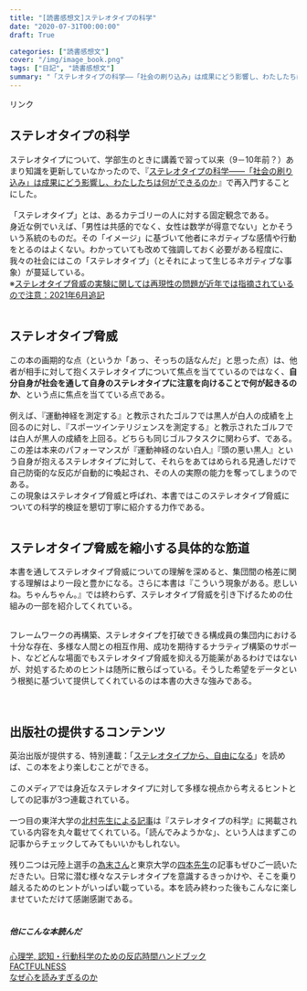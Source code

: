 ```yaml
---
title: "[読書感想文]ステレオタイプの科学"
date: "2020-07-31T00:00:00"
draft: True

categories: ["読書感想文"]
cover: "/img/image_book.png"
tags: ["日記", "読書感想文"]
summary: "「ステレオタイプの科学――「社会の刷り込み」は成果にどう影響し、わたしたちは何ができるのか」を読みました"
---
```

<!-- START MoshimoAffiliateEasyLink -->
<script type="text/javascript">
(function(b,c,f,g,a,d,e){b.MoshimoAffiliateObject=a;
b[a]=b[a]||function(){arguments.currentScript=c.currentScript
||c.scripts[c.scripts.length-2];(b[a].q=b[a].q||[]).push(arguments)};
c.getElementById(a)||(d=c.createElement(f),d.src=g,
d.id=a,e=c.getElementsByTagName("body")[0],e.appendChild(d))})
(window,document,"script","//dn.msmstatic.com/site/cardlink/bundle.js","msmaflink");
msmaflink({"n":"ステレオタイプの科学――「社会の刷り込み」は成果にどう影響し、わたしたちは何ができるのか","b":"英治出版","t":"","d":"https:\/\/m.media-amazon.com","c_p":"\/images\/I","p":["\/51Mephj9+aL.jpg","\/41+bKtjbhVL.jpg","\/51LmA+fnC7L.jpg"],"u":{"u":"https:\/\/www.amazon.co.jp\/dp\/4862762875","t":"amazon","r_v":""},"aid":{"amazon":"1842760","rakuten":"1824263","yahoo":"1845435"},"eid":"J1wnF","s":"s"});
</script>
<div id="msmaflink-J1wnF">リンク</div>
<!-- MoshimoAffiliateEasyLink END -->

  
## ステレオタイプの科学

  ステレオタイプについて、学部生のときに講義で習って以来（9－10年前？）あまり知識を更新していなかったので、『<a target="_blank" href="//af.moshimo.com/af/c/click?a_id=1842760&amp;p_id=170&amp;pc_id=185&amp;pl_id=4062&amp;url=https%3A%2F%2Fwww.amazon.co.jp%2Fdp%2FB0869F8XFW" rel="nofollow">ステレオタイプの科学――「社会の刷り込み」は成果にどう影響し、わたしたちは何ができるのか</a><img src="//i.moshimo.com/af/i/impression?a_id=1842760&amp;p_id=170&amp;pc_id=185&amp;pl_id=4062" alt="" width="1" height="1" style="border: 0px;" />』で再入門することにした。<br><br>
  「ステレオタイプ」とは、あるカテゴリーの人に対する固定観念である。<br>
  身近な例でいえば、「男性は共感的でなく、女性は数学が得意でない」とかそういう系統のものだ。その「イメージ」に基づいて他者にネガティブな感情や行動をとるのはよくない。わかっていても改めて強調しておく必要がある程度に、我々の社会にはこの「ステレオタイプ」（とそれによって生じるネガティブな事象）が蔓延している。
  <br>
  ※[ステレオタイプ脅威の実験に関しては再現性の問題が近年では指摘されているので注意：2021年6月追記](https://honeshabri.hatenablog.com/entry/replication_crisis)
  <br>
  <br>
  
## ステレオタイプ脅威  
  
  この本の画期的な点（というか「あっ、そっちの話なんだ」と思った点）は、他者が相手に対して抱くステレオタイプについて焦点を当てているのではなく、**自分自身が社会を通して自身のステレオタイプに注意を向けることで何が起きるのか**、という点に焦点を当てている点である。<br><br>
  例えば、『運動神経を測定する』と教示されたゴルフでは黒人が白人の成績を上回るのに対し、『スポーツインテリジェンスを測定する』と教示されたゴルフでは白人が黒人の成績を上回る。どちらも同じゴルフタスクに関わらず、である。<br>
  この差は本来のパフォーマンスが『運動神経のない白人』『頭の悪い黒人』という自身が抱えるステレオタイプに対して、それらをあてはめられる見通しだけで自己防衛的な反応が自動的に喚起され、その人の実際の能力を奪ってしまうのである。<br>
  この現象はステレオタイプ脅威と呼ばれ、本書ではこのステレオタイプ脅威についての科学的検証を懇切丁寧に紹介する力作である。
<br>
<br>

## ステレオタイプ脅威を縮小する具体的な筋道  
  
  本書を通してステレオタイプ脅威についての理解を深めると、集団間の格差に関する理解はより一段と豊かになる。さらに本書は『こういう現象がある。悲しいね。ちゃんちゃん。』では終わらず、ステレオタイプ脅威を引き下げるための仕組みの一部を紹介してくれている。<br><br>
  
  フレームワークの再構築、ステレオタイプを打破できる構成員の集団内における十分な存在、多様な人間との相互作用、成功を期待するナラティブ構築のサポート、などどんな場面でもステレオタイプ脅威を抑える万能薬があるわけではないが、対処するためのヒントは随所に散らばっている。そうした希望をデータという根拠に基づいて提供してくれているのは本書の大きな強みである。<br>
<br>
<br>

## 出版社の提供するコンテンツ  
  
  英治出版が提供する、特別連載：「[ステレオタイプから、自由になる](https://eijionline.com/m/m0f211c954adc)」を読めば、この本をより楽しむことができる。<br><br>
  このメディアでは身近なステレオタイプに対して多様な視点から考えるヒントとしての記事が3つ連載されている。<br><br>
  一つ目の東洋大学の[北村先生による記事](https://eijionline.com/n/n4bbff236e8a0)は『ステレオタイプの科学』に掲載されている内容を丸々載せてくれている。「読んでみようかな」、という人はまずこの記事からチェックしてみてもいいかもしれない。<br><br>
  残り二つは元陸上選手の[為末さん](https://eijionline.com/n/n5a2979784407)と東京大学の[四本先生](https://eijionline.com/n/na333fc832278)の記事もぜひご一読いただきたい。日常に潜む様々なステレオタイプを意識するきっかけや、そこを乗り越えるためのヒントがいっぱい載っている。本を読み終わった後もこんなに楽しませていただけて感謝感謝である。
<br>
<br>


##### 他にこんな本読んだ
[心理学, 認知・行動科学のための反応時間ハンドブック]( https://susishushi.github.io/my_blog/post/rt/)<br>
[FACTFULNESS](https://susishushi.github.io/my_blog/post/factful/)<br>
[なぜ心を読みすぎるのか](https://susishushi.github.io/my_blog/post/kokoro/)